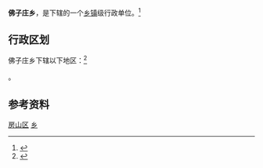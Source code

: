 {{中国乡级行政区
|景观照片文件名 = 
|景观照片描述 = 
|汉语拼音 = 
|其他语言 = 
|其他语言名称 = 
|旧称 = 
|地名出处 = 
|位置图文件名 = 
|位置图描述 = 
|自定义图片= 
|建置时间 = 
|政府驻地 = 
|毗邻 = 
|总面积 = 
|总人口 = 
|总人口年份 = 
|户籍人口 = 
|户籍人口年份 = 
|常住人口 = 
|常住人口年份 = 
|人口密度 = 
|GDP = 
|GDP年份 = 
|邮政编码 = 
|电话区号 = 10
|官方网站 = 
|网站名称 = 
|11/01/11/210/000}}

'''佛子庄乡'''，是{{PRC admin/fullname|11/01/11/210/000|3}}下辖的一个[[乡镇|乡镇]]级行政单位。<ref>{{PRC admin/ref sgc|{{PRC admin/parent|11/01/11/210/000}}}}</ref>

== 行政区划 ==

佛子庄乡下辖以下地区：<ref>{{PRC admin/ref sgc|11/01/11/210/000}}</ref>

{{PRC admin/children|11/01/11/210/000}}。

== 参考资料 ==

{{Reflist|2}}

{{房山区行政区划}}

[[Category:北京市乡镇|房山区]]
[[Category:房山区行政区划|乡]]


{{北京行政区划小作品}}